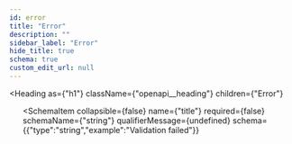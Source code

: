 ```yaml
---
id: error
title: "Error"
description: ""
sidebar_label: "Error"
hide_title: true
schema: true
custom_edit_url: null
---
```



<Heading
  as={"h1"}
  className={"openapi__heading"}
  children={"Error"}
>
</Heading>





<ul>
  <SchemaItem
    collapsible={false}
    name={"type"}
    required={false}
    schemaName={"string"}
    qualifierMessage={undefined}
    schema={{"type":"string","example":"object"}}
  >
    
  </SchemaItem><SchemaItem
    collapsible={false}
    name={"title"}
    required={false}
    schemaName={"string"}
    qualifierMessage={undefined}
    schema={{"type":"string","example":"Validation failed"}}
  >
    
  </SchemaItem>
</ul>
            